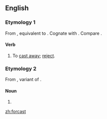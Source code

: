 ==English==

===Etymology 1===
From {{etyl|enm|en}} {{term|forcasten||to cast away, reject|lang=enm}}, equivalent to {{prefix|for|cast|lang=en}}. Cognate with {{etyl|sv|-}} {{term|förkasta||to reject|lang=sv}}. Compare {{l|en|forcasten}}.

====Verb====
{{en-verb|forcasts|forcasting|forcast|past2=forcasted}}

# {{context|transitive|obsolete|lang=en}} To [[cast away]]; [[reject]].

===Etymology 2===
From {{etyl|enm|en}} {{term|forcast|lang=enm}}, variant of {{term|forecast|lang=enm}}. 

====Noun====
{{head|en|noun}}

# {{misspelling of|forecast|lang=en}}

[[zh:forcast]]